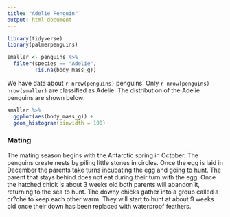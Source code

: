 ```yaml
---
title: "Adelie Penguin"
output: html_document
---
```


```r
library(tidyverse)
library(palmerpenguins)

smaller <- penguins %>% 
  filter(species == "Adelie", 
         !is.na(body_mass_g))
```
We have data about `r nrow(penguins)` penguins. Only `r nrow(penguins) - nrow(smaller)` are classified as Adelie. The distribution of the Adelie penguins are shown below:

```r
smaller %>% 
  ggplot(aes(body_mass_g)) + 
  geom_histogram(binwidth = 100)
```

### Mating

The mating season begins with the Antarctic spring in October. The penguins create nests by piling little stones in circles. Once the egg is laid in December the parents take turns incubating the egg and going to hunt. The parent that stays behind does not eat during their turn with the egg. Once the hatched chick is about 3 weeks old both parents will abandon it, returning to the sea to hunt. The downy chicks gather into a group called a cr?che to keep each other warm. They will start to hunt at about 9 weeks old once their down has been replaced with waterproof feathers.